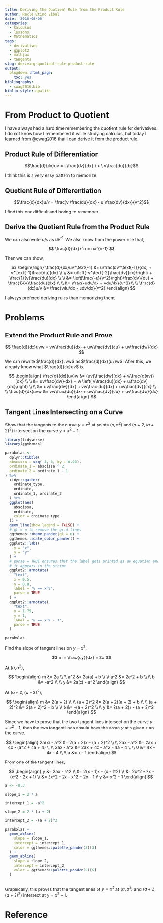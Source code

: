 ```yaml
---
title: Deriving the Quotient Rule from the Product Rule
author: Recle Etino Vibal
date: '2018-08-08'
categories:
  - Calculus
  - lessons
  - Mathematics
tags:
  - derivatives
  - ggplot2
  - mathjax
  - tangents
slug: deriving-quotient-rule-product-rule
output:
  blogdown::html_page:
    toc: yes
bibliography:
  - cwag2016.bib
biblio-style: apalike
---
```


# From Product to Quotient

I have always had a hard time remembering the quotient rule for derivatives. I do not know how I remembered it while studying calculus, but today I learned from @cwag2016 that I can derive it from the product rule.

## Product Rule of Differentiation

$$\frac{d}{dx}uv = u\frac{dv}{dx} \ + \ v\frac{du}{dx}$$

I think this is a very easy pattern to memorize.

## Quotient Rule of Differentiation

$$\frac{d}{dx}u/v = \frac{v \frac{du}{dx} - u \frac{dv}{dx}}{v^2}$$

I find this one difficult and boring to remember.

## Derive the Quotient Rule from the Product Rule

We can also write $u/v$ as $uv^\text{-1}$. We also know from the power rule that,

$$
\frac{d}{dx}x^n = nx^{n-1}
$$

Then we can show,

$$
\begin{align}
\frac{d}{dx}uv^\text{-1} &= u\frac{dv^\text{-1}}{dx} + v^\text{-1}\frac{du}{dx}
\\
\\
&= u\left(-v^\text{-2}\frac{dv}{dx}\right) + \frac{1}{v}\frac{du}{dx}
\\
\\
&= \left(\frac{-u}{v^2}\right)\frac{dv}{du} + \frac{1}{v}\frac{du}{dx}
\\
\\
&= \frac{-udv/dx + vdu/dx}{v^2}
\\
\\
\frac{d}{dx}u/v &= \frac{vdu/dx - udv/dx}{v^2}
\end{align}
$$

I always prefered deriving rules than memorizing them.

# Problems

## Extend the Product Rule and Prove

$$
\frac{d}{dx}uvw = vw\frac{du}{dx} + uw\frac{dv}{du} + uv\frac{dw}{dx}
$$

We can rewrite $\frac{d}{dx}uvw$ as $\frac{d}{dx}(uv)w$. After this, we already know what $\frac{d}{dx}uv$ is.

$$
\begin{align}
\frac{d}{dx}(uv)w &= (uv)\frac{dw}{dx} + w\frac{d(uv)}{dx}
\\
\\
&= uv\frac{dw}{dx} + w \left( v\frac{du}{dx} + u\frac{dv}{dx}\right)
\\
\\
&= uv\frac{dw}{dx} + vw\frac{du}{dx} + uw\frac{dv}{dx}
\\
\\
\frac{d}{dx}uvw &= vw\frac{du}{dx} + uw\frac{dv}{du} + uv\frac{dw}{dx}
\end{align}
$$

## Tangent Lines Intersecting on a Curve

Show that the tangents to the curve $y = x^2$ at points $(a, a^2)$ and $(a + 2, (a + 2)^2)$ intersect on the curve $y = x^2 - 1$.

```r

library(tidyverse)
library(ggthemes)

parabolas <- 
  dplyr::tibble(
  abscissa = seq(-3, 3, by = 0.03),
  ordinate_1 = abscissa ^ 2,
  ordinate_2 = ordinate_1 - 1
) %>% 
  tidyr::gather(
    ordinate_type,
    ordinate,
    ordinate_1, ordinate_2
  ) %>%
  ggplot(aes(
    abscissa,
    ordinate,
    color = ordinate_type
  )) +
  geom_line(show.legend = FALSE) +
  # gl = o to remove the grid lines
  ggthemes::theme_pander(gl = 0) +
  ggthemes::scale_color_pander() +
  ggplot2::labs(
    x = "x",
    y = "y"
  ) +
  # parse = TRUE ensures that the label gets printed as an equation and not as
  # it appears in the string
  ggplot2::annotate(
    "text", 
    x = 0.5, 
    y = 0.8,
    label = "y == x^2",
    parse = TRUE
  ) +
  ggplot2::annotate(
    "text", 
    x = 1.75, 
    y = 1,
    label = "y == x^2 - 1",
    parse = TRUE
  )

parabolas

```

Find the slope of tangent lines on $y = x^2$,

$$
m = \frac{dy}{dx} = 2x
$$

At $(a, a^2)$, 

$$
\begin{align}
m &= 2a
\\
\\
a^2 &= 2a(a) + b
\\
\\
a^2 &= 2a^2 + b
\\
\\
b &= -a^2
\\
\\
y &= 2a(x) - a^2
\end{align}
$$

At $(a + 2 , (a + 2)^2)$, 

$$
\begin{align}
m &= 2(a + 2)
\\
\\
(a + 2)^2 &= 2(a + 2)(a + 2) + b
\\
\\
(a + 2)^2 &= 2(a + 2)^2 + b
\\
\\
b &= -(a + 2)^2
\\
\\
y &= 2(a + 2)x - (a + 2)^2
\end{align}
$$

Since we have to prove that the two tangent lines intersect on the curve $y = x^2 - 1$, then the two tangent lines should have the same $y$ at a given $x$ on the curve.

$$
\begin{align}
2a(x) - a^2 &= 2(a + 2)x - (a + 2)^2
\\
\\
2ax - a^2 &= 2ax + 4x - (a^2 + 4a + 4)
\\
\\
2ax - a^2 &= 2ax + 4x - a^2 - 4a - 4
\\
\\
0 &= 4x - 4a - 4
\\
\\
a &= x - 1
\end{align}
$$

From one of the tangent lines,

$$
\begin{align}
y &= 2ax - a^2
\\
&= 2(x - 1)x - (x - 1^2)
\\
&= 2x^2 - 2x - (x^2 - 2x + 1)
\\
&= 2x^2 - 2x - x^2 + 2x - 1
\\
y &= x^2 - 1
\end{align}
$$

```r

a <- -0.3

slope_1 = 2 * a

intercept_1 = -a^2

slope_2 = 2 * (a + 2)

intercept_2 = -(a + 2)^2

parabolas +
  geom_abline(
    slope = slope_1,
    intercept = intercept_1,
    color = ggthemes::palette_pander(3)[3]
  ) +
  geom_abline(
    slope = slope_2,
    intercept = intercept_2,
    color = ggthemes::palette_pander(5)[5]
  )
  
```

Graphically, this proves that the tangent lines of $y = x^2$ at $(a, a^2)$ and $(a + 2, (a + 2)^2)$ intersect at $y = x^2 - 1$.

# Reference
